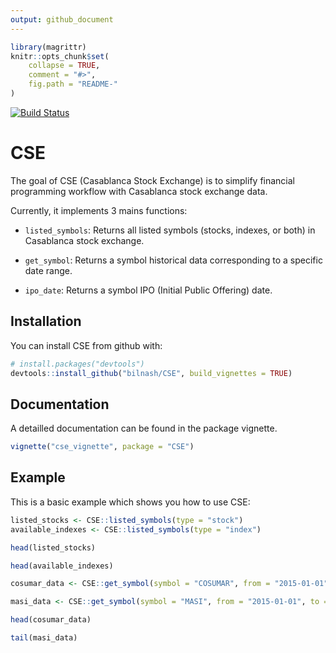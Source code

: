 ```yaml
---
output: github_document
---
```


<!-- README.md is generated from README.Rmd. Please edit that file -->

```r
library(magrittr)
knitr::opts_chunk$set(
    collapse = TRUE,
    comment = "#>",
    fig.path = "README-"
)
```

[![Build Status](https://travis-ci.com/bilnash/CSE.svg?branch=master)](https://travis-ci.com/bilnash/CSE)

# CSE

The goal of CSE (Casablanca Stock Exchange) is to simplify financial programming workflow with Casablanca stock exchange data.

Currently, it implements 3 mains functions:

- `listed_symbols`: Returns all listed symbols (stocks, indexes, or both) in Casablanca stock exchange.

- `get_symbol`: Returns a symbol historical data corresponding to a specific date range.

- `ipo_date`: Returns a symbol IPO (Initial Public Offering) date.

## Installation

You can install CSE from github with:

```r
# install.packages("devtools")
devtools::install_github("bilnash/CSE", build_vignettes = TRUE)
```

## Documentation

A detailled documentation can be found in the package vignette. 

```r
vignette("cse_vignette", package = "CSE")
```

## Example

This is a basic example which shows you how to use CSE:

```r
listed_stocks <- CSE::listed_symbols(type = "stock")
available_indexes <- CSE::listed_symbols(type = "index")

head(listed_stocks)

head(available_indexes)
```

```r
cosumar_data <- CSE::get_symbol(symbol = "COSUMAR", from = "2015-01-01", to = "2020-09-22", type = "stock")

masi_data <- CSE::get_symbol(symbol = "MASI", from = "2015-01-01", to = "2020-09-22", type = "index")

head(cosumar_data) 

tail(masi_data)

```
